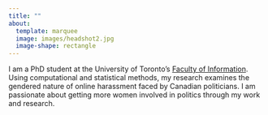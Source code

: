 ```yaml
---
title: ""
about:
  template: marquee
  image: images/headshot2.jpg
  image-shape: rectangle
---
```


I am a PhD student at the University of Toronto's [Faculty of Information](https://ischool.utoronto.ca/). Using computational and statistical methods, my research examines the gendered nature of online harassment faced by Canadian politicians. I am passionate about getting more women involved in politics through my work and research. 
